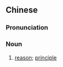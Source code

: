 ==Chinese==
{{zh-forms|s=理儿}}

===Pronunciation===
{{zh-pron
|m=lǐr
|cat=n
}}

===Noun===
{{zh-noun}}

# {{lb|zh|dialectal|colloquial}} [[reason]]; [[principle]]